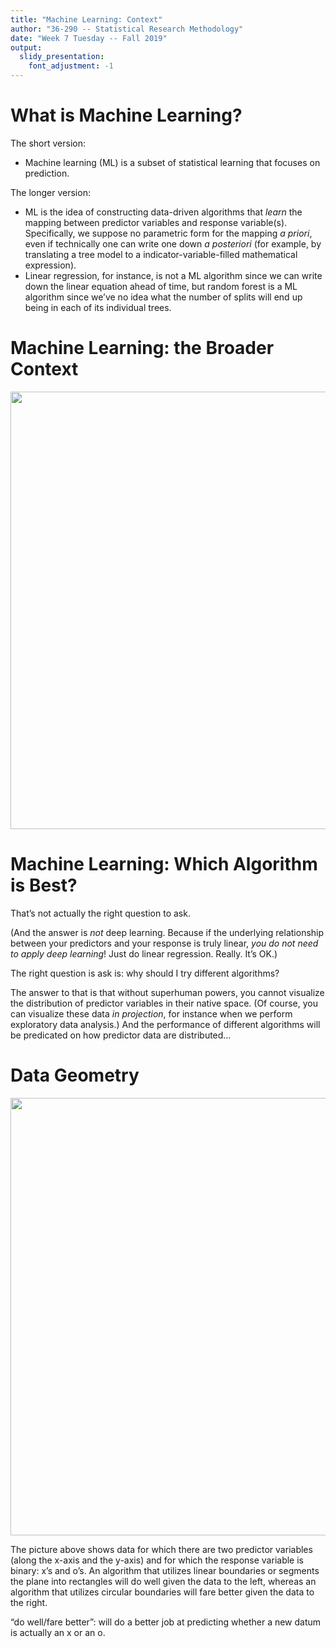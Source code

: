 ```yaml
---
title: "Machine Learning: Context"
author: "36-290 -- Statistical Research Methodology"
date: "Week 7 Tuesday -- Fall 2019"
output: 
  slidy_presentation:
    font_adjustment: -1
---
```


What is Machine Learning?
===

The short version:

- Machine learning (ML) is a subset of statistical learning that focuses on prediction.

The longer version:

- ML is the idea of constructing data-driven algorithms that *learn* the mapping between predictor variables and response variable(s). Specifically, we suppose no parametric form for the mapping *a priori*, even if technically one can write one down *a posteriori* (for example, by translating a tree model to a indicator-variable-filled mathematical expression).
- Linear regression, for instance, is not a ML algorithm since we can write down the linear equation ahead of time, but random forest is a ML algorithm since we've no idea what the number of splits will end up being in each of its individual trees.

Machine Learning: the Broader Context
===

<center>![](http://www.stat.cmu.edu/~pfreeman/ml_broad_context.png){width=700px}</center>

Machine Learning: Which Algorithm is Best?
===

That's not actually the right question to ask.

(And the answer is *not* deep learning. Because if the underlying relationship between your predictors and your response is truly linear, *you do not need to apply deep learning*! Just do linear regression. Really. It's OK.)

The right question is ask is: why should I try different algorithms?

The answer to that is that without superhuman powers, you cannot visualize the distribution of predictor variables in their native space. (Of course, you can visualize these data *in projection*, for instance when we perform exploratory data analysis.) And the performance of different algorithms will be predicated on how predictor data are distributed...

Data Geometry
===

<center>![](http://www.stat.cmu.edu/~pfreeman/data_geometry.png){width=700px}</center>

The picture above shows data for which there are two predictor variables (along the x-axis and the y-axis) and for which the response variable is binary: x's and o's. An algorithm that utilizes linear boundaries or segments the plane into rectangles will do well given the data to the left, whereas an algorithm that utilizes circular boundaries will fare better given the data to the right.

"do well/fare better": will do a better job at predicting whether a new datum is actually an x or an o.

